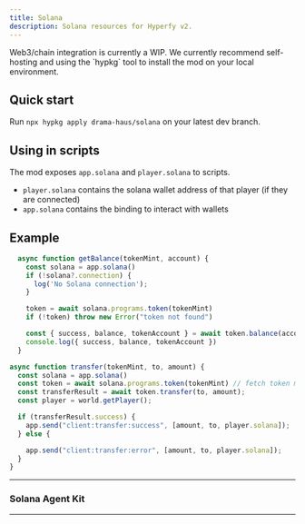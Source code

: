 ```yaml
---
title: Solana
description: Solana resources for Hyperfy v2.
---
```




<Aside>Web3/chain integration is currently a WIP.  We currently recommend self-hosting and using the `hypkg` tool to install the mod on your local environment.</Aside>

## Quick start

Run `npx hypkg apply drama-haus/solana` on your latest dev branch.

<LinkCard title="You can check what this patch adds here" href="https://github.com/hyperfy-xyz/hyperfy/compare/dev...drama-haus:hyperfy:cow_solana" />


## Using in scripts

The mod exposes `app.solana` and `player.solana` to scripts.
- `player.solana` contains the solana wallet address of that player (if they are connected)
- `app.solana` contains the binding to interact with wallets

## Example

```javascript
  async function getBalance(tokenMint, account) {
    const solana = app.solana()
    if (!solana?.connection) {
      log('No Solana connection');
    }

    token = await solana.programs.token(tokenMint)
    if (!token) throw new Error("token not found")

    const { success, balance, tokenAccount } = await token.balance(account)
    console.log({ success, balance, tokenAccount })
  }

async function transfer(tokenMint, to, amount) {
  const solana = app.solana()
  const token = await solana.programs.token(tokenMint) // fetch token metadata
  const transferResult = await token.transfer(to, amount);
  const player = world.getPlayer();

  if (transferResult.success) {
    app.send("client:transfer:success", [amount, to, player.solana]);
  } else {

    app.send("client:transfer:error", [amount, to, player.solana]);
  }
}

```


---


### Solana Agent Kit

<LinkCard title="AI Agents on Solana" href="/resources/agents/#solana-agent-kit" />

---

